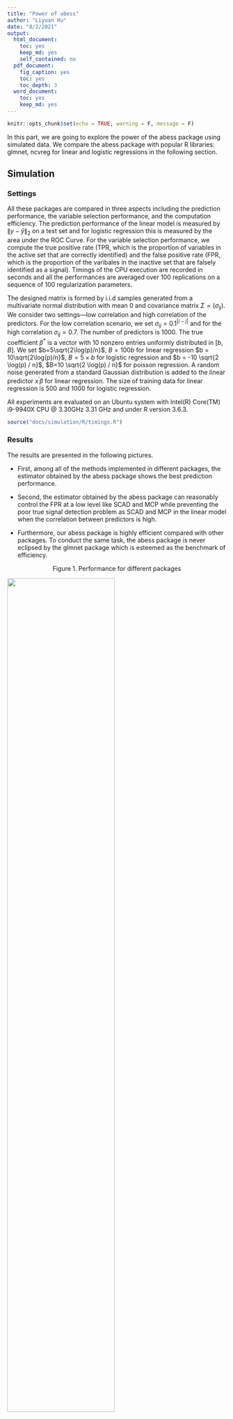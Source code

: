 ```yaml
---
title: "Power of abess"
author: "Liyuan Hu"
date: "8/2/2021"
output:
  html_document: 
    toc: yes
    keep_md: yes
    self_contained: no
  pdf_document:
    fig_caption: yes
    toc: yes
    toc_depth: 3
  word_document: 
    toc: yes
    keep_md: yes
---
```


```r
knitr::opts_chunk$set(echo = TRUE, warning = F, message = F)
```
In this part, we are going to explore the power of the abess package using simulated data. 
We compare the abess package with popular R libraries: glmnet, ncvreg for linear and logistic regressions in the following section.

## Simulation

### Settings

All these packages are compared in three aspects including the prediction performance, the variable selection performance, and the computation efficiency.
The prediction performance of the linear model is measured by $\|y - \hat{y}\|_2$ on a test set and for logistic regression this is measured by the area under the ROC Curve.
For the variable selection performance, we compute the true positive rate (TPR, which is the proportion of variables in the active set that are correctly identified) 
and the false positive rate (FPR, which is the proportion of the varibales in the inactive set that are falsely identified as a signal). 
Timings of the CPU execution are recorded in seconds and all the performances are averaged over 100 replications on a sequence
of 100 regularization parameters.

The designed matrix is formed by i.i.d samples generated from a multivariate normal distribution with mean 0 and covariance matrix $\Sigma = (\sigma_{ij})$. We consider two settings—low correlation and high correlation of the predictors. For the low correlation scenario, we set $\sigma_{ij} = 0.1^{|i-j|}$ and for the high correlation $\sigma_{ij} = 0.7$. The number of predictors is 1000. The true coefficient $\beta^*$ is a vector with 10 nonzero entries uniformly distributed in $[b,B]$. We set $b=5\sqrt{2\log(p)/n}$, $B = 100b$ for linear regression $b = 10\sqrt{2\log(p)/n}$, $B = 5 \times b$ for logistic regression and $b = -10 \sqrt{2  \log(p) / n}$, $B=10 \sqrt{2 \log(p) / n}$ for poisson regression. A random noise generated from a standard Gaussian distribution is added to the linear predictor $x^\prime\beta$ for linear regression. The size of training data for linear regression is 500 and 1000 for logistic regression.


All experiments are
evaluated on an Ubuntu system with Intel(R) Core(TM) i9-9940X CPU @ 3.30GHz 3.31 GHz and under R version 3.6.3. 

```r
source("docs/simulation/R/timings.R")
```

### Results

The results are presented in the following pictures. 

* First, among all of the methods implemented in different packages,
	the estimator obtained by the abess package shows the best prediction performance. 
	
* Second, the estimator obtained by the abess package can reasonably control the FPR at a 
low level like SCAD and MCP while preventing the poor true signal detection problem as SCAD and MCP in the linear model 
when the correlation between predictors is high. 

* Furthermore, our abess package is highly efficient compared with other packages. To conduct the same task, the abess package is never eclipsed by the glmnet package which is esteemed as the benchmark of efficiency.

<center> Figure 1. Performance for different packages </center>

<img src='https://raw.githubusercontent.com/abess-team/abess/master/docs/image/r_performance.png' width="70%" height="70%"/>


<center> Figure 2. Runing Time for different packages </center>

<img src='https://raw.githubusercontent.com/abess-team/abess/master/docs/image/r_runtime.png' width="70%" height="70%"/>

Here we see that the spike-and-slab-prior-based best subset selection estimator meets difficulties in recovering the true active set in logistic regression when the predictors are highly correlated, but still enjoys the best prediction performance. 
This is that when the predictors are highly correlated, we only need a small subset of predictors to 
explain the response. For a better variable selection, while maintaining the perfect prediction, 
a regularized best subset selection is recommended and also available in the abess package. 
For more information on the regularized best subset selection, 
please refer to [Advanced Features](https://abess-team.github.io/abess/articles/v07-advancedFeatures.html).
